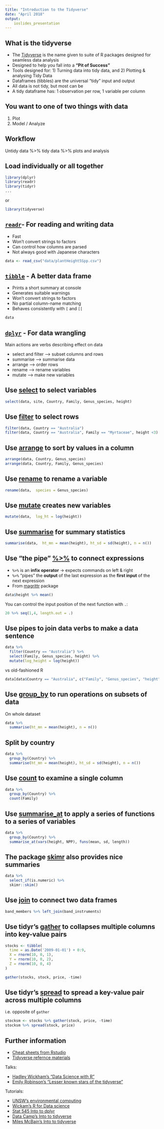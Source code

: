 ```yaml
---
title: "Introduction to the Tidyverse"
date: "April 2018"
output: 
    ioslides_presentation
---
```


## What is the tidyverse

* The [Tidyverse](http://tidyverse.org) is the name given to suite of R packages designed for seamless data analysis
* Designed to help you fall into a **"Pit of Success"**
* Tools designed for: 1) Turning data into tidy data, and 2) Plotting & analysing Tidy Data
* Dataframes (tibbles) are the universal "tidy" input and output
* All data is not tidy, but most can be
* A tidy dataframe has: 1 observation per row, 1 variable per column

## You want to one of two things with data

1. Plot
2. Model / Analyze

## Workflow

Untidy data %>% tidy data %>% plots and analysis


## Load individually or all together

```r
library(dplyr)
library(readr)
library(tidyr)
...
```
or
```r
library(tidyverse)
```

## [`readr`](readr.tidyverse.org)- For reading and writing data

* Fast
* Won't convert strings to factors
* Can control how columns are parsed
* Not always good with Japanese characters

```r
data <- read_csv("data/plantHeight5Spp.csv")  
```

## [`tibble`](tibble.tidyverse.org) - A better data frame 

* Prints a short summary at console
* Generates suitable warnings 
* Won't convert strings to factors
* No partial column-name matching
* Behaves consistently with `[` and `[[`

```r
data
```

## [`dplyr`](dplyr.tidyverse.org) - For data wrangling

Main actions are verbs describing effect on data

- select  and  filter –> subset columns and rows 
- summarise  –> summarise data
- arrange  –> order rows
- rename    –> rename variables
- mutate  –> make new variables

## Use [select](http://dplyr.tidyverse.org/reference/select.html) to select variables

```r
select(data, site, Country, Family, Genus_species, height)
```


## Use [filter](http://dplyr.tidyverse.org/reference/filter.html) to select rows

```r
filter(data, Country == "Australia")
filter(data, Country == "Australia", Family == "Myrtaceae", height <3)
```

## Use [arrange](http://dplyr.tidyverse.org/reference/arrange.html) to sort by values in a column

```r
arrange(data, Country, Genus_species)
arrange(data, Country, Family, Genus_species)
```

## Use [rename](http://dplyr.tidyverse.org/reference/select.html) to rename a variable

```r
rename(data,  species = Genus_species)
```

## Use [mutate](http://dplyr.tidyverse.org/reference/mutate.html) creates new variables

```r
mutate(data,  log_ht = log(height))
```

## Use [summarise](http://dplyr.tidyverse.org/reference/summarise.html) for summary statistics

```r
summarise(data,  ht_mn = mean(height), ht_sd = sd(height), n = n())
```

## Use "the pipe" [%>%](http://magrittr.tidyverse.org/reference/pipe.html) to connect expressions

* `%>%` is an **infix operator** -> expects commands on left & right
* `%>%` "pipes" the **output** of the last expression as the **first input** of the next expression
* From [magrittr](http://magrittr.tidyverse.org/reference/pipe.html) package

```r
data$height %>% mean()
```

You can control the input position of the next function with `.`:
```r
20 %>% seq(1,4, length.out = .)
```

## Use pipes to join data verbs to make a data sentence

```r
data %>% 
  filter(Country == "Australia") %>% 
  select(Family, Genus_species, height) %>%
  mutate(log_height = log(height))
```

vs old-fashioned R
```r
data[data$Country == "Australia", c("Family", "Genus_species", "height")]
```

## Use [group_by](http://dplyr.tidyverse.org/reference/group_by.html) to run operations on subsets of data

On whole dataset
```r
data %>%
  summarise(ht_mn = mean(height), n = n())
```

## Split by country
```r
data %>%
  group_by(Country) %>% 
  summarise(ht_mn = mean(height), ht_sd = sd(height), n = n()) 
```

## Use [count](http://dplyr.tidyverse.org/reference/count.html) to examine a single column

```r
data %>%
  group_by(Country) %>%
  count(Family)
```  

## Use [summarise_at](http://dplyr.tidyverse.org/reference/summarise_all.html) to apply a series of functions to a series of variables

```r
data %>%
  group_by(Country) %>% 
  summarise_at(vars(height, NPP), funs(mean, sd, length))
```

## The package [skimr](https://github.com/ropenscilabs/skimr) also provides nice summaries

```r
data %>%
  select_if(is.numeric) %>%
  skimr::skim()
```  

## Use [join](http://dplyr.tidyverse.org/reference/join.html) to connect two data frames

```r
band_members %>% left_join(band_instruments)
```

## Use tidyr's [gather](http://tidyr.tidyverse.org/reference/gather.html) to collapses multiple columns into key-value pairs

```r
stocks <- tibble(
  time = as.Date('2009-01-01') + 0:9,
  X = rnorm(10, 0, 1),
  Y = rnorm(10, 0, 2),
  Z = rnorm(10, 0, 4)
)

gather(stocks, stock, price, -time)
```


## Use tidyr's [spread](http://tidyr.tidyverse.org/reference/gather.html) to spread a key-value pair across multiple columns

i.e. opposite of `gather` 

```r
stocksm <- stocks %>% gather(stock, price, -time)
stocksm %>% spread(stock, price)
```


## Further information

- [Cheat sheets from Rstudio](https://www.rstudio.com/resources/cheatsheets/)
- [Tidyverse refernce materials](http://tidyr.tidyverse.org/)

Talks:

- [Hadley Wickham's "Data Science with R"](https://www.youtube.com/watch?v=K-ss_ag2k9E)
- [Emily Robinson's "Lesser known stars of the tidyverse"](https://www.rstudio.com/resources/videos/the-lesser-known-stars-of-the-tidyverse/)

Tutorials:

- [UNSW's environmental computing](http://environmentalcomputing.net/subsetting-data/)
- [Wickam's R for Data science](http://r4ds.had.co.nz/transform.html)
- [Stat 545 Into to dplyr](http://stat545.com/block009_dplyr-intro.html)
- [Data Camp's Into to tidyverse](http://varianceexplained.org/r/intro-tidyverse/)
- [Miles McBain's Into to tidyverse](https://github.com/MilesMcBain/tidycourse)

